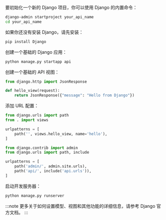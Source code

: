 要初始化一个新的 Django 项目，你可以使用 Django 的内置命令：

```bash
django-admin startproject your_api_name
cd your_api_name
```

如果你还没有安装 Django，请先安装：

```bash
pip install Django
```

创建一个基础的 Django 应用：

```bash
python manage.py startapp api
```

创建一个基础的 API 视图：

```py title="api/views.py"
from django.http import JsonResponse

def hello_view(request):
    return JsonResponse({"message": "Hello from Django"})
```

添加 URL 配置：

```py title="api/urls.py"
from django.urls import path
from . import views

urlpatterns = [
    path('', views.hello_view, name='hello'),
]
```

```py title="your_api_name/urls.py"
from django.contrib import admin
from django.urls import path, include

urlpatterns = [
    path('admin/', admin.site.urls),
    path('api/', include('api.urls')),
]
```

启动开发服务器：

```bash
python manage.py runserver
```

:::note
更多关于如何设置模型、视图和其他功能的详细信息，请参考 Django 官方文档。
:::
